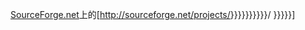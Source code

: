 <includeonly>[[SourceForge|SourceForge.net]]上的[http://sourceforge.net/projects/{{{1|{{{project|{{{id|{{lc:{{SUBPAGENAMEE}}}}}}}}}}}}}/ {{{2|{{{name|{{PAGENAME}}}}}}}}]</includeonly><noinclude>{{documentation}}</noinclude>